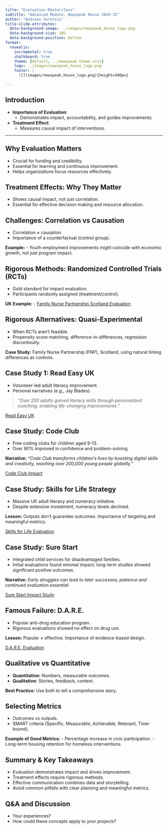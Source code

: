 ```yaml
---
title: "Evaluation Masterclass"
subtitle: "Advanced Module, Newspeak House 2024-25"
author: "Andreas Varotsis"
title-slide-attributes:
  data-background-image: ../images/newspeak_house_logo.png
  data-background-size: 10%
  data-background-position: bottom
format:
  revealjs: 
    incremental: true  
    chalkboard: true
    theme: [default, ../newspeak-theme.scss]
    logo: ../images/newspeak_house_logo.png
    footer: |
      ![](images/newspeak_house_logo.png){height=500px}

---
```


## Introduction

- **Importance of Evaluation**:
  - Demonstrates impact, accountability, and guides improvements.
- **Treatment Effect**:
  - Measures causal impact of interventions.

---

## Why Evaluation Matters

- Crucial for funding and credibility.
- Essential for learning and continuous improvement.
- Helps organizations focus resources effectively.

## Treatment Effects: Why They Matter

- Shows causal impact, not just correlation.
- Essential for effective decision-making and resource allocation.

## Challenges: Correlation vs Causation

- Correlation ≠ causation.
- Importance of a counterfactual (control group).

**Example:**
- Youth employment improvements might coincide with economic growth, not just program impact.

## Rigorous Methods: Randomized Controlled Trials (RCTs)

- Gold standard for impact evaluation.
- Participants randomly assigned (treatment/control).

**UK Example:**
- [Family Nurse Partnership Scotland Evaluation](https://www.gov.scot/publications/evaluation-family-nurse-partnership-scotland/)

## Rigorous Alternatives: Quasi-Experimental

- When RCTs aren't feasible.
- Propensity score matching, difference-in-differences, regression discontinuity.

**Case Study:** Family Nurse Partnership (FNP), Scotland, using natural timing differences as controls.

## Case Study 1: Read Easy UK

- Volunteer-led adult literacy improvement.
- Personal narratives (e.g., Jay Blades).

> *“Over 200 adults gained literacy skills through personalized coaching, enabling life-changing improvements.”*

[Read Easy UK](https://readeasy.org.uk)

## Case Study: Code Club

- Free coding clubs for children aged 9-13.
- Over 90% improved in confidence and problem-solving.

**Narrative:** *“Code Club transforms children's lives by boosting digital skills and creativity, reaching over 200,000 young people globally.”*

[Code Club Impact](https://www.raspberrypi.org/education/research/code-club-impact-report)

## Case Study: Skills for Life Strategy

- Massive UK adult literacy and numeracy initiative.
- Despite extensive investment, numeracy levels declined.

**Lesson:** Outputs don't guarantee outcomes. Importance of targeting and meaningful metrics.

[Skills for Life Evaluation](https://www.nao.org.uk/report/skills-for-life/)

## Case Study: Sure Start

- Integrated child services for disadvantaged families.
- Initial evaluations found minimal impact; long-term studies showed significant positive outcomes.

**Narrative:** *Early struggles can lead to later successes; patience and continued evaluation essential.*

[Sure Start Impact Study](https://ifs.org.uk/publications/sure-start-long-term-benefits)

## Famous Failure: D.A.R.E.

- Popular anti-drug education program.
- Rigorous evaluations showed no effect on drug use.

**Lesson:** Popular ≠ effective. Importance of evidence-based design.

[D.A.R.E. Evaluation](https://www.drugabuse.gov/publications/preventing-drug-use-among-children-adolescents/chapter-3-prevention-intervention-programs/)

## Qualitative vs Quantitative

- **Quantitative:** Numbers, measurable outcomes.
- **Qualitative:** Stories, feedback, context.

**Best Practice:** Use both to tell a comprehensive story.

## Selecting Metrics

- Outcomes vs outputs.
- SMART criteria (Specific, Measurable, Achievable, Relevant, Time-bound).

**Example of Good Metrics:**
- Percentage increase in civic participation.
- Long-term housing retention for homeless interventions.

## Summary & Key Takeaways

- Evaluation demonstrates impact and drives improvement.
- Treatment effects require rigorous methods.
- Effective communication combines data and storytelling.
- Avoid common pitfalls with clear planning and meaningful metrics.

## Q&A and Discussion

- Your experiences?
- How could these concepts apply to your projects?
